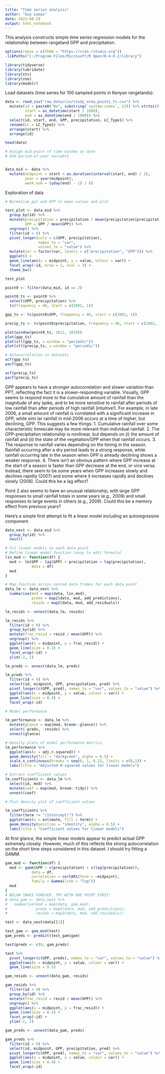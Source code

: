 ```yaml
---
title: "Time series analysis"
author: "Guy Lomax"
date: 2022-08-29
output: html_notebook
---
```


This analysis constructs simple time series regression models for the
relationship between rangeland GPP and precipitation.

```r

options(repos = c(CRAN = "https://cran.rstudio.org"))
.libPaths("C:/Program Files/Microsoft/R Open/R-4.0.2/library")

library(tidyverse)
library(lubridate)
library(xts)
library(zoo)
library(modelr)


```

Load datasets (time series for 100 sampled points in Kenyan rangelands):

```r

data <- read_csv("raw_data/csv/study_area_points_ts.csv") %>%
  mutate(id = paste0("0x", substring(`system:index`, 12)) %>% strtoi(),
         start = as_datetime(start / 1000),
         end = as_datetime(end / 1000)) %>%
  select(id, start, end, GPP, precipitation, LC_Type1) %>%
  rename(LC = LC_Type1) %>%
  arrange(start) %>%
  arrange(id)

head(data)

# Assign mid-point of time window as date
# Add period-of-year variable


data_mid <- data %>%
  mutate(midpoint = start + as.duration(interval(start, end) / 2),
         year = year(midpoint),
         week_num = (yday(end) - 1) / 8)


```

Exploration of data

```r

# Normalise ppt and GPP to mean values and plot

test_plot <- data_mid %>%
  group_by(id) %>%
  mutate(precipitation = precipitation / mean(precipitation[precipitation != 0]),
         GPP = GPP / mean(GPP)) %>%
  ungroup() %>%
  filter(id < 6) %>%
  pivot_longer(cols = c(GPP, precipitation),
               names_to = "var",
               values_to = "value") %>%
  mutate(var = factor(var, levels = c("precipitation", "GPP"))) %>%
  ggplot() +
  geom_line(aes(x = midpoint, y = value, colour = var)) +
  facet_wrap(~id, nrow = 2, ncol = 3) +
  theme_bw()

test_plot

point0 <- filter(data_mid, id == 2)

point0_ts <- point0 %>%
  select(GPP, precipitation) %>%
  ts(frequency = 46, start = c(2002, 1))

gpp_ts <- ts(point0$GPP, frequency = 46, start = c(2002, 1))

precip_ts <- ts(point0$precipitation, frequency = 46, start = c(2002, 1))

plot(window(point0_ts, 2012, 2020))
plot(gpp_ts)
plot(stl(gpp_ts, s.window = "periodic"))
plot(stl(precip_ts, s.window = "periodic"))

# Autocorrelation in datasets
acf(gpp_ts)
pacf(gpp_ts)

acf(precip_ts)
pacf(precip_ts)


```

GPP appears to have a stronger autocorrelation and slower variation than PPT,
reflecting the fact it is a slower-responding variable.
Visually, GPP seems to respond more to the cumulative amount of rainfall than
the magnitude of any spike, and to be more sensitive to rainfall after periods
of low rainfall than after periods of high rainfall (intuitive!). For example,
in late 2006, a small amount of rainfall is correlated with a significant
increase in GPP, while simi   lar rainfall in mid-2006 occurs at a time of higher,
but declining, GPP. This suggests a few things:
1. Cumulative rainfall over some characteristic timescale may be more relevant
than individual rainfall.
2. The GPP-precipitation relationship is nonlinear, but depends on (i) the amount
of rainfall and (ii) the state of the vegetation/GPP when that rainfall occurs.
3. The response to rainfall varies depending on the timing in the season.
Rainfall occurring after a dry period leads to a strong response, while rainfall
occurring late in the season when GPP is already declining shows a weaker response.
4. There isn't an obvious pattern where GPP increase at the start of a season is
faster than GPP decrease at the end, or vice versa. Instead, there seem to be
some years when GPP increases slowly and declines rapidly (2007) and some where
it increases rapidly and declines slowly (2008). Could this be a lag effect?

Point 2 also seems to have an unusual relationship, with large GPP responses to
small rainfall totals in some years (e.g., 2008) and small responses to large
events in others (e.g., 2009). Could this be a memory effect from previous years?

Here's a simple first attempt to fit a linear model including an autoregressive
component.

```r

data_nest <- data_mid %>%
  group_by(id) %>%
  nest()

# Fit linear models to each data point
# Define linear model function (easy to edit formula)
lin_mod <- function(df) {
  mod <- lm(GPP ~ lag(GPP) + precipitation + lag(precipitation),
            data = df)
  mod
}

# Map function across nested data frames for each data point
data_lm <- data_nest %>%
  summarise(mod = map(data, lin_mod),
            preds = map2(data, mod, add_predictions),
            resids = map2(data, mod, add_residuals))

lm_resids <- unnest(data_lm, resids)

lm_resids %>%
  filter(id < 9) %>%
  group_by(id) %>%
  mutate(frac_resid = resid / mean(GPP)) %>%
  ungroup() %>%
  ggplot(aes(x = midpoint, y = frac_resid)) +
  geom_line(size = 0.2) +
  facet_wrap(~id) +
  ylim(-2, 2)

lm_preds <- unnest(data_lm, preds)

lm_preds %>%
  filter(id < 9) %>%
  select(id, midpoint, GPP, precipitation, pred) %>%
  pivot_longer(c(GPP, pred), names_to = "var", values_to = "value") %>%
  ggplot(aes(x = midpoint, y = value, colour = var)) +
  geom_line(size = 0.4) +
  facet_wrap(~id)

# Model performance

lm_performance <- data_lm %>%
  mutate(glance = map(mod, broom::glance)) %>%
  select(-preds, -resids) %>%
  unnest(glance)

# Density plots of model performance metrics
lm_performance %>%
  ggplot(aes(x = adj.r.squared)) +
  geom_density(fill = "darkgreen", alpha = 0.5) +
  scale_x_continuous(breaks = seq(0, 1, 0.1), limits = c(0,1)) +
  labs(title = "Adjusted R-squared values for linear models")

# Extract coefficient values
lm_coefficients <- data_lm %>%
  select(id, mod) %>%
  mutate(coef = map(mod, broom::tidy)) %>%
  unnest(coef)

# Plot density plot of coefficient values

lm_coefficients %>%
  filter(term != "(Intercept)") %>%
  ggplot(aes(x = estimate, fill = term)) +
  geom_density(position = "identity", alpha = 0.5) +
  labs(title = "Coefficient values for linear models")

```

At first glance, the simple linear models appear to predict actual GPP extremely
closely. However, much of this reflects the strong autocorrelation on the short
time steps considered in this dataset. I should try fitting a GAMM.

```r

gam_mod <- function(df) {
  mod <- gamm(GPP ~ s(precipitation) + s(lag(precipitation)),
            data = df,
            correlation = corCAR1(form = ~midpoint),
            family = Gamma(link = "log"))
  mod
}
# BELOW TAKES FOREVER. TRY WITH ONE POINT FIRST!
# data_gam <- data_nest %>%
#   summarise(mod = map(data, gam_mod),
#             preds = map2(data, mod, add_predictions),
#             resids = map2(data, mod, add_residuals))

test <- data_nest$data[[1]]

test_gam <- gam_mod(test)
gam_preds <- predict(test_gam$gam)

test$preds <- c(0, gam_preds)

test %>%
  pivot_longer(c(GPP, preds), names_to = "var", values_to = "value") %>%
  ggplot(aes(x = midpoint, y = value, colour = var)) +
  geom_line(size = 0.5)

gam_resids <- unnest(data_gam, resids)

gam_resids %>%
  filter(id < 9) %>%
  group_by(id) %>%
  mutate(frac_resid = resid / mean(GPP)) %>%
  ungroup() %>%
  ggplot(aes(x = midpoint, y = frac_resid)) +
  geom_line(size = 0.2) +
  facet_wrap(~id) +
  ylim(-2, 2)

gam_preds <- unnest(data_gam, preds)

gam_preds %>%
  filter(id < 9) %>%
  select(id, midpoint, GPP, precipitation, pred) %>%
  pivot_longer(c(GPP, pred), names_to = "var", values_to = "value") %>%
  ggplot(aes(x = midpoint, y = value, colour = var)) +
  geom_line(size = 0.4) +
  facet_wrap(~id)

```

